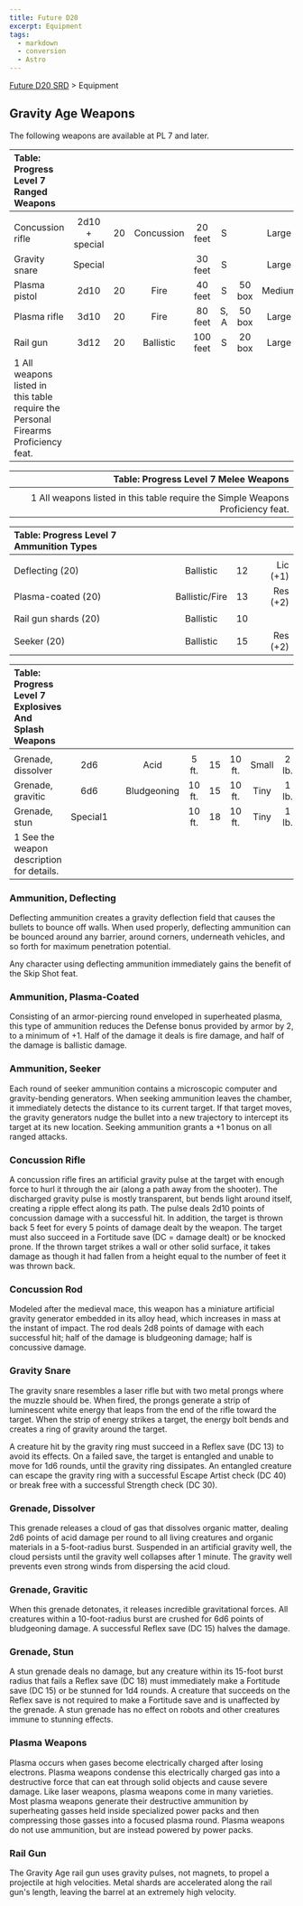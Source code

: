 ```yaml
---
title: Future D20
excerpt: Equipment
tags:
  - markdown
  - conversion
  - Astro
---
```






[Future D20 SRD]( / ) > Equipment




## Gravity Age Weapons


The following weapons are available at PL 7 and later.


| Table: Progress Level 7 Ranged Weapons |  |  |  |  |  |  |  |  |  |  |
| :---------------------------------------- | :--: | :--: | :--: | :--: | :--: | :--: | :--: | :--: | :--: | --: |
|  |  |  |  |  |  |  |  |  |  |  |
| Concussion rifle | 2d10 + special | 20 | Concussion | 20 feet | S |  | Large | 6 lb. | 22 | Lic (+1) |
| Gravity snare | Special |  |  | 30 feet | S |  | Large | 7 lb. | 17 | Lic (+1) |
| Plasma pistol | 2d10 | 20 | Fire | 40 feet | S | 50 box | Medium | 3 lb. | 17 | Lic (+2) |
| Plasma rifle | 3d10 | 20 | Fire | 80 feet | S, A | 50 box | Large | 8 lb. | 19 | Res (+2) |
| Rail gun | 3d12 | 20 | Ballistic | 100 feet | S | 20 box | Large | 18 lb. | 24 | Mil (+3) |
| 1 All weapons listed in this table require the Personal Firearms Proficiency feat. |  |  |  |  |  |  |  |  |  |  |



| Table: Progress Level 7 Melee Weapons |
| ---------------------------------------: |
|  |
| 1 All weapons listed in this table require the Simple Weapons Proficiency feat. |



| Table: Progress Level 7 Ammunition Types |  |  |  |
| :------------------------------------------ | :--: | :--: | --: |
|  |  |  |  |
| Deflecting (20) | Ballistic | 12 | Lic (+1) |
| Plasma-coated (20) | Ballistic/Fire | 13 | Res (+2) |
| Rail gun shards (20) | Ballistic | 10 |  |
| Seeker (20) | Ballistic | 15 | Res (+2) |



| Table: Progress Level 7 Explosives And Splash Weapons |  |  |  |  |  |  |  |  |  |  |
| :------------------------------------------------------- | :--: | :--: | :--: | :--: | :--: | :--: | :--: | :--: | :--: | --: |
|  |  |  |  |  |  |  |  |  |  |  |
| Grenade, dissolver | 2d6 |  | Acid | 5 ft. | 15 | 10 ft. | Small | 2 lb. | 14 | Res (+2) |
| Grenade, gravitic | 6d6 |  | Bludgeoning | 10 ft. | 15 | 10 ft. | Tiny | 1 lb. | 20 | Mil (+3) |
| Grenade, stun | Special1 |  |  | 10 ft. | 18 | 10 ft. | Tiny | 1 lb. | 17 | Mil (+3) |
| 1 See the weapon description for details. |  |  |  |  |  |  |  |  |  |  |



### Ammunition, Deflecting


Deflecting ammunition creates a gravity deflection field that causes the bullets to bounce off walls. When used properly, deflecting ammunition can be bounced around any barrier, around corners, underneath vehicles, and so forth for maximum penetration potential.


Any character using deflecting ammunition immediately gains the benefit of the Skip Shot feat.


### Ammunition, Plasma-Coated


Consisting of an armor-piercing round enveloped in superheated plasma, this type of ammunition reduces the Defense bonus provided by armor by 2, to a minimum of +1. Half of the damage it deals is fire damage, and half of the damage is ballistic damage.


### Ammunition, Seeker


Each round of seeker ammunition contains a microscopic computer and gravity-bending generators. When seeking ammunition leaves the chamber, it immediately detects the distance to its current target. If that target moves, the gravity generators nudge the bullet into a new trajectory to intercept its target at its new location. Seeking ammunition grants a +1 bonus on all ranged attacks.


### Concussion Rifle


A concussion rifle fires an artificial gravity pulse at the target with enough force to hurl it through the air (along a path away from the shooter). The discharged gravity pulse is mostly transparent, but bends light around itself, creating a ripple effect along its path. The pulse deals 2d10 points of concussion damage with a successful hit. In addition, the target is thrown back 5 feet for every 5 points of damage dealt by the weapon. The target must also succeed in a Fortitude save (DC = damage dealt) or be knocked prone. If the thrown target strikes a wall or other solid surface, it takes damage as though it had fallen from a height equal to the number of feet it was thrown back.


### Concussion Rod


Modeled after the medieval mace, this weapon has a miniature artificial gravity generator embedded in its alloy head, which increases in mass at the instant of impact. The rod deals 2d8 points of damage with each successful hit; half of the damage is bludgeoning damage; half is concussive damage.


### Gravity Snare


The gravity snare resembles a laser rifle but with two metal prongs where the muzzle should be. When fired, the prongs generate a strip of luminescent white energy that leaps from the end of the rifle toward the target. When the strip of energy strikes a target, the energy bolt bends and creates a ring of gravity around the target.


A creature hit by the gravity ring must succeed in a Reflex save (DC 13) to avoid its effects. On a failed save, the target is entangled and unable to move for 1d6 rounds, until the gravity ring dissipates. An entangled creature can escape the gravity ring with a successful Escape Artist check (DC 40) or break free with a successful Strength check (DC 30).


### Grenade, Dissolver


This grenade releases a cloud of gas that dissolves organic matter, dealing 2d6 points of acid damage per round to all living creatures and organic materials in a 5-foot-radius burst. Suspended in an artificial gravity well, the cloud persists until the gravity well collapses after 1 minute. The gravity well prevents even strong winds from dispersing the acid cloud.


### Grenade, Gravitic


When this grenade detonates, it releases incredible gravitational forces. All creatures within a 10-foot-radius burst are crushed for 6d6 points of bludgeoning damage. A successful Reflex save (DC 15) halves the damage.


### Grenade, Stun


A stun grenade deals no damage, but any creature within its 15-foot burst radius that fails a Reflex save (DC 18) must immediately make a Fortitude save (DC 15) or be stunned for 1d4 rounds. A creature that succeeds on the Reflex save is not required to make a Fortitude save and is unaffected by the grenade. A stun grenade has no effect on robots and other creatures immune to stunning effects.


### Plasma Weapons


Plasma occurs when gases become electrically charged after losing electrons. Plasma weapons condense this electrically charged gas into a destructive force that can eat through solid objects and cause severe damage. Like laser weapons, plasma weapons come in many varieties. Most plasma weapons generate their destructive ammunition by superheating gasses held inside specialized power packs and then compressing those gasses into a focused plasma round.
Plasma weapons do not use ammunition, but are instead powered by power packs.


### Rail Gun


The Gravity Age rail gun uses gravity pulses, not magnets, to propel a projectile at high velocities. Metal shards are accelerated along the rail gun's length, leaving the barrel at an extremely high velocity.




